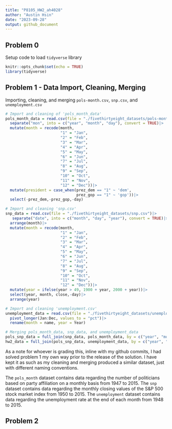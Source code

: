 ```yaml
---
title: "P8105_HW2_ah4028"
author: "Austin Hsin"
date: "2023-09-28"
output: github_document
---
```


## Problem 0 

Setup code to load `tidyverse` library

```r
knitr::opts_chunk$set(echo = TRUE)
library(tidyverse)
```

## Problem 1 - Data Import, Cleaning, Merging

Importing, cleaning, and merging `pols-month.csv`, `snp.csv`, and `unemployment.csv`

```r
# Import and cleaning of 'pols_month_data'
pols_month_data = read.csv(file = "./fivethirtyeight_datasets/pols-month.csv")|>
  separate("mon", into = c("year", "month", "day"), convert = TRUE)|>
  mutate(month = recode(month, 
                        "1" = "Jan",
                        "2" = "Feb",
                        "3" = "Mar",
                        "4" = "Apr",
                        "5" = "May",
                        "6" = "Jun",
                        "7" = "Jul",
                        "8" = "Aug",
                        "9" = "Sep",
                        "10" = "Oct",
                        "11" = "Nov",
                        "12" = "Dec"))|>
  mutate(president = case_when(prez_dem == "1" ~ 'dem',
                               prez_gop == "1" ~ 'gop'))|>
  select(-prez_dem,-prez_gop,-day)

# Import and cleaning 'snp.csv'
snp_data = read.csv(file = "./fivethirtyeight_datasets/snp.csv")|>
   separate("date", into = c("month", "day", "year"), convert = TRUE)|>
  arrange(month)|>
  mutate(month = recode(month, 
                        "1" = "Jan",
                        "2" = "Feb",
                        "3" = "Mar",
                        "4" = "Apr",
                        "5" = "May",
                        "6" = "Jun",
                        "7" = "Jul",
                        "8" = "Aug",
                        "9" = "Sep",
                        "10" = "Oct",
                        "11" = "Nov",
                        "12" = "Dec"))|>
  mutate(year = ifelse(year > 49, 1900 + year, 2000 + year))|>
  select(year, month, close,-day)|>
  arrange(year)

# Import and cleaning 'unemployment.csv'
unemployment_data = read.csv(file = "./fivethirtyeight_datasets/unemployment.csv")|>
  pivot_longer(Jan:Dec, values_to = "pct")|>
  rename(month = name, year = Year)

# Merging pols_month_data, snp_data, and unemployment_data
pols_snp_data = full_join(snp_data, pols_month_data, by = c("year", "month"))
hw2_data = full_join(pols_snp_data, unemployment_data, by = c("year", "month"))
```

As a note for whoever is grading this, inline with my github commits, I had solved problem 1 my own way prior to the release of the solution. I have kept it as such as my cleaning and merging produced a similar dataset, just with different naming conventions.

The `pols_month` dataset contains data regarding the number of politicians based on party affiliation on a monthly basis from 1947 to 2015.
The `snp` dataset contains data regarding the monthly closing values of the S&P 500 stock market index from 1950 to 2015.
The `unemployment` dataset contains data regarding the unemployment rate at the end of each month from 1948 to 2015.



## Problem 2


```r

```

